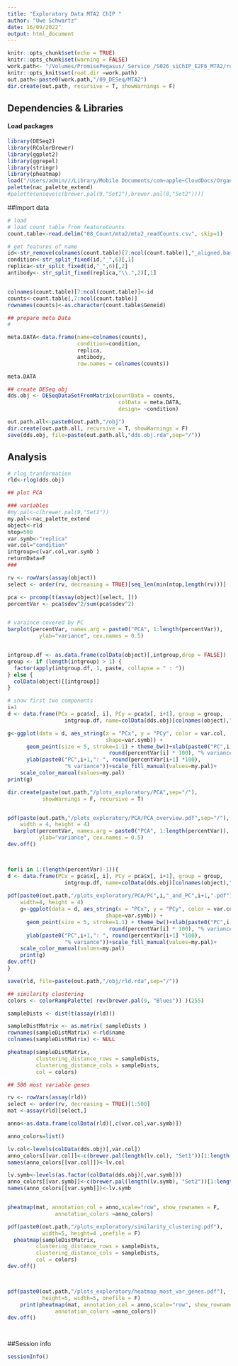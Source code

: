 ```yaml
---
title: "Exploratory Data MTA2 ChIP "
author: "Uwe Schwartz"
date: 16/09/2022"
output: html_document
---
```


```r
knitr::opts_chunk$set(echo = TRUE)
knitr::opts_chunk$set(warning = FALSE)
work.path<- "/Volumes/PromisePegasus/_Service_/S026_siChIP_E2F6_MTA2/run_221117/RUN//"
knitr::opts_knit$set(root.dir =work.path)
out.path<-paste0(work.path,"/09_DESeq/MTA2")
dir.create(out.path, recursive = T, showWarnings = F)
```

## Dependencies & Libraries

#### Load packages
```r
library(DESeq2)
library(RColorBrewer)
library(ggplot2)
library(ggrepel)
library(stringr)
library(pheatmap)
load("/Users/admin///Library/Mobile Documents/com~apple~CloudDocs/Organisation_NAC/Cooperate_Design/colors/nac_palette_extend.rda")
palette(nac_palette_extend)
#palette(unique(c(brewer.pal(9,"Set1"),brewer.pal(8,"Set2"))))
```

##Import data

```r
# load 
# load count table from featureCounts
count.table<-read.delim("08_Count/mta2/mta2_readCounts.csv", skip=1)

# get features of name
id<-str_remove(colnames(count.table)[7:ncol(count.table)],"_aligned.bam")
condition<-str_split_fixed(id,"_",6)[,1]
replica<-str_split_fixed(id,"_",6)[,2]
antibody<- str_split_fixed(replica,"\\.",2)[,1]


colnames(count.table)[7:ncol(count.table)]<-id
counts<-count.table[,7:ncol(count.table)]
rownames(counts)<-as.character(count.table$Geneid)

## prepare meta Data
#

meta.DATA<-data.frame(name=colnames(counts),
                      condition=condition,
                      replica,
                      antibody,
                      row.names = colnames(counts))

meta.DATA

## create DESeq obj
dds.obj <- DESeqDataSetFromMatrix(countData = counts,
                                   colData = meta.DATA,
                                   design= ~condition)

```


```r
out.path.all<-paste0(out.path,"/obj")
dir.create(out.path.all, recursive = T, showWarnings = F)
save(dds.obj, file=paste(out.path.all,"dds.obj.rda",sep="/"))
```

## Analysis

```r
# rlog tranformation 
rld<-rlog(dds.obj)

## plot PCA

### variables
#my.pal<-c(brewer.pal(9,"Set1"))
my.pal<-nac_palette_extend
object<-rld
ntop=500
var.symb<-"replica"
var.col="condition"
intgroup=c(var.col,var.symb )
returnData=F
###

rv <- rowVars(assay(object)) 
select <- order(rv, decreasing = TRUE)[seq_len(min(ntop,length(rv)))]

pca <- prcomp(t(assay(object)[select, ]))
percentVar <- pca$sdev^2/sum(pca$sdev^2)


# varaince covered by PC
barplot(percentVar, names.arg = paste0("PCA", 1:length(percentVar)),
          ylab="variance", cex.names = 0.5)


intgroup.df <- as.data.frame(colData(object)[,intgroup,drop = FALSE])
group <- if (length(intgroup) > 1) {
  factor(apply(intgroup.df, 1, paste, collapse = " : "))
} else {
  colData(object)[[intgroup]]
}

# show first two components
i=1
d <- data.frame(PCx = pca$x[, i], PCy = pca$x[, i+1], group = group, 
                  intgroup.df, name=colData(dds.obj)[colnames(object),"name"])

g<-ggplot(data = d, aes_string(x = "PCx", y = "PCy", color = var.col,
                               shape=var.symb)) +
      geom_point(size = 5, stroke=1.1) + theme_bw()+xlab(paste0("PC",i," : ",
                                round(percentVar[i] * 100), "% variance"))+
      ylab(paste0("PC",i+1,": ", round(percentVar[i+1] *100),
                  "% variance"))+scale_fill_manual(values=my.pal)+
    scale_color_manual(values=my.pal)
print(g)


```


```r
dir.create(paste(out.path,"/plots_exploratory/PCA",sep="/"),
           showWarnings = F, recursive = T)


pdf(paste(out.path,"/plots_exploratory/PCA/PCA_overview.pdf",sep="/"), 
    width = 4, height = 4)
  barplot(percentVar, names.arg = paste0("PCA", 1:length(percentVar)),
          ylab="variance", cex.names = 0.5)
dev.off()



for(i in 1:(length(percentVar)-1)){
d <- data.frame(PCx = pca$x[, i], PCy = pca$x[, i+1], group = group, 
                  intgroup.df, name=colData(dds.obj)[colnames(object),"name"])
  
pdf(paste0(out.path,"/plots_exploratory/PCA/PC",i,"_and_PC",i+1,".pdf"),
    width=4, height = 4)
    g<-ggplot(data = d, aes_string(x = "PCx", y = "PCy", color = var.col,
                               shape=var.symb)) +
      geom_point(size = 5, stroke=1.1) + theme_bw()+xlab(paste0("PC",i," : ",
                                round(percentVar[i] * 100), "% variance"))+
      ylab(paste0("PC",i+1,": ", round(percentVar[i+1] *100),
                  "% variance"))+scale_fill_manual(values=my.pal)+
    scale_color_manual(values=my.pal)
    print(g)
dev.off()
}
```



```r
save(rld, file=paste(out.path,"/obj/rld.rda",sep="/"))

```



```r

## similarity clustering
colors <- colorRampPalette( rev(brewer.pal(9, "Blues")) )(255)

sampleDists <- dist(t(assay(rld)))

sampleDistMatrix <- as.matrix( sampleDists )
rownames(sampleDistMatrix) <-rld$name
colnames(sampleDistMatrix) <- NULL

pheatmap(sampleDistMatrix,
         clustering_distance_rows = sampleDists,
         clustering_distance_cols = sampleDists,
         col = colors)

## 500 most variable genes

rv <- rowVars(assay(rld))   
select <- order(rv, decreasing = TRUE)[1:500]
mat <-assay(rld)[select,]

anno<-as.data.frame(colData(rld)[,c(var.col,var.symb)])

anno_colors=list()

lv.col<-levels(colData(dds.obj)[,var.col])
anno_colors[[var.col]]<-c(brewer.pal(length(lv.col), "Set1"))[1:length(lv.col)]
names(anno_colors[[var.col]])<-lv.col

lv.symb<-levels(as.factor(colData(dds.obj)[,var.symb]))  
anno_colors[[var.symb]]<-c(brewer.pal(length(lv.symb), "Set2"))[1:length(lv.symb)]
names(anno_colors[[var.symb]])<-lv.symb


pheatmap(mat, annotation_col = anno,scale="row", show_rownames = F,
               annotation_colors =anno_colors)
```



```r


pdf(paste0(out.path,"/plots_exploratory/similarity_clustering.pdf"), 
           width=5, height=4 ,onefile = F)
  pheatmap(sampleDistMatrix,
         clustering_distance_rows = sampleDists,
         clustering_distance_cols = sampleDists,
         col = colors)
dev.off()



pdf(paste0(out.path,"/plots_exploratory/heatmap_most_var_genes.pdf"),
           height=5, width=5, onefile = F)
    print(pheatmap(mat, annotation_col = anno,scale="row", show_rownames = F,
               annotation_colors =anno_colors))
dev.off()




```

##Session info
```r
sessionInfo()
```



